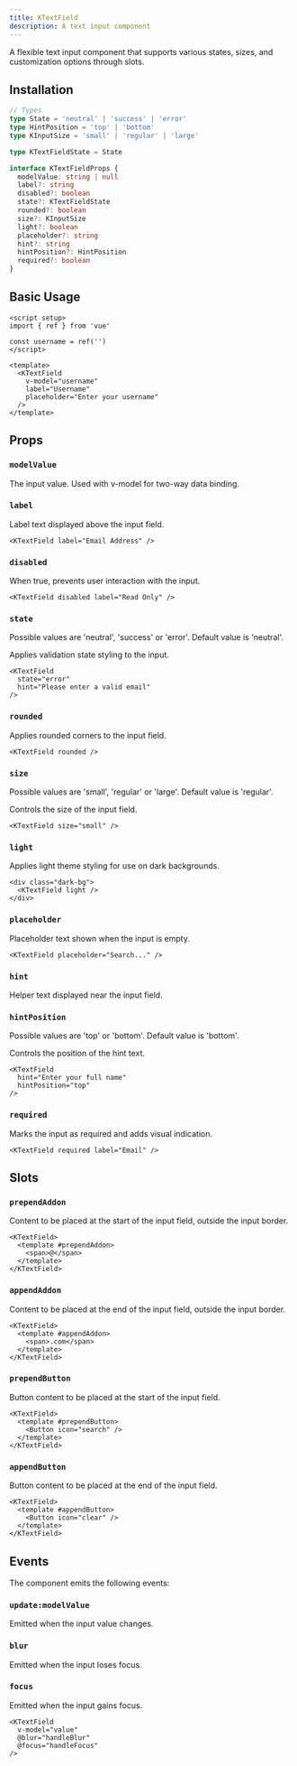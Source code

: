 ```yaml
---
title: KTextField
description: A text input component
---
```



A flexible text input component that supports various states, sizes, and customization options through slots.

<KTextFieldDemo />

## Installation

```typescript
// Types
type State = 'neutral' | 'success' | 'error'
type HintPosition = 'top' | 'bottom'
type KInputSize = 'small' | 'regular' | 'large'

type KTextFieldState = State

interface KTextFieldProps {
  modelValue: string | null
  label?: string
  disabled?: boolean
  state?: KTextFieldState
  rounded?: boolean
  size?: KInputSize
  light?: boolean
  placeholder?: string
  hint?: string
  hintPosition?: HintPosition
  required?: boolean
}
```

## Basic Usage

```vue
<script setup>
import { ref } from 'vue'

const username = ref('')
</script>

<template>
  <KTextField
    v-model="username"
    label="Username"
    placeholder="Enter your username"
  />
</template>
```

## Props

### `modelValue`

The input value. Used with v-model for two-way data binding.

### `label`

Label text displayed above the input field.

```vue
<KTextField label="Email Address" />
```

### `disabled`

When true, prevents user interaction with the input.

```vue
<KTextField disabled label="Read Only" />
```

### `state`

Possible values are 'neutral', 'success' or 'error'.
Default value is 'neutral'.

Applies validation state styling to the input.

```vue
<KTextField 
  state="error"
  hint="Please enter a valid email"
/>
```

### `rounded`

Applies rounded corners to the input field.

```vue
<KTextField rounded />
```

### `size`

Possible values are 'small', 'regular' or 'large'.
Default value is 'regular'.

Controls the size of the input field.

```vue
<KTextField size="small" />
```

### `light`

Applies light theme styling for use on dark backgrounds.

```vue
<div class="dark-bg">
  <KTextField light />
</div>
```

### `placeholder`

Placeholder text shown when the input is empty.

```vue
<KTextField placeholder="Search..." />
```

### `hint`

Helper text displayed near the input field.

### `hintPosition`

Possible values are 'top' or 'bottom'.
Default value is 'bottom'.

Controls the position of the hint text.

```vue
<KTextField
  hint="Enter your full name"
  hintPosition="top"
/>
```

### `required`

Marks the input as required and adds visual indication.

```vue
<KTextField required label="Email" />
```

## Slots

### `prependAddon`

Content to be placed at the start of the input field, outside the input border.

```vue
<KTextField>
  <template #prependAddon>
    <span>@</span>
  </template>
</KTextField>
```

### `appendAddon`

Content to be placed at the end of the input field, outside the input border.

```vue
<KTextField>
  <template #appendAddon>
    <span>.com</span>
  </template>
</KTextField>
```

### `prependButton`

Button content to be placed at the start of the input field.

```vue
<KTextField>
  <template #prependButton>
    <Button icon="search" />
  </template>
</KTextField>
```

### `appendButton`

Button content to be placed at the end of the input field.

```vue
<KTextField>
  <template #appendButton>
    <Button icon="clear" />
  </template>
</KTextField>
```

## Events

The component emits the following events:

### `update:modelValue`

Emitted when the input value changes.

### `blur`

Emitted when the input loses focus.

### `focus`

Emitted when the input gains focus.

```vue
<KTextField
  v-model="value"
  @blur="handleBlur"
  @focus="handleFocus"
/>
```
